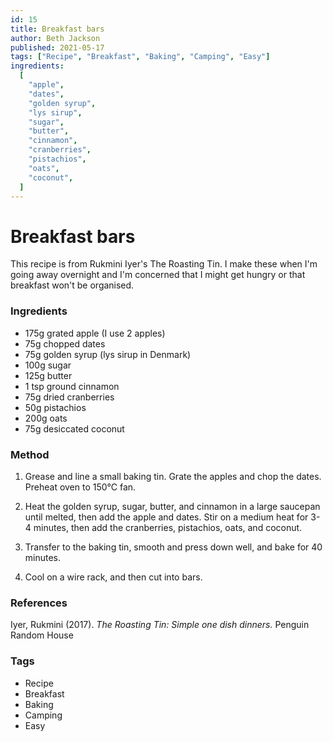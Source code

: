 ```yaml
---
id: 15
title: Breakfast bars
author: Beth Jackson
published: 2021-05-17
tags: ["Recipe", "Breakfast", "Baking", "Camping", "Easy"]
ingredients:
  [
    "apple",
    "dates",
    "golden syrup",
    "lys sirup",
    "sugar",
    "butter",
    "cinnamon",
    "cranberries",
    "pistachios",
    "oats",
    "coconut",
  ]
---
```


# Breakfast bars

This recipe is from Rukmini Iyer's The Roasting Tin. I make these when I'm going away overnight and I'm concerned that I might get hungry or that breakfast won't be organised.

### Ingredients

- 175g grated apple (I use 2 apples)
- 75g chopped dates
- 75g golden syrup (lys sirup in Denmark)
- 100g sugar
- 125g butter
- 1 tsp ground cinnamon
- 75g dried cranberries
- 50g pistachios
- 200g oats
- 75g desiccated coconut

### Method

1. Grease and line a small baking tin. Grate the apples and chop the dates. Preheat oven to 150°C fan.

2. Heat the golden syrup, sugar, butter, and cinnamon in a large saucepan until melted, then add the apple and dates. Stir on a medium heat for 3-4 minutes, then add the cranberries, pistachios, oats, and coconut.

3. Transfer to the baking tin, smooth and press down well, and bake for 40 minutes.

4. Cool on a wire rack, and then cut into bars.

### References

Iyer, Rukmini (2017). _The Roasting Tin: Simple one dish dinners._ Penguin Random House

### Tags

- Recipe
- Breakfast
- Baking
- Camping
- Easy
